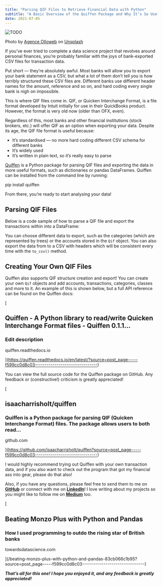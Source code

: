 ```yaml
---
title: "Parsing QIF Files to Retrieve Financial Data with Python"
subtitle: "A Basic Overview of the Quiffen Package and Why It’s So Useful"
date: 2021-07-05
---
```


<Image src={image0} alt="TODO" />

Photo by
[Agence Olloweb](https://unsplash.com/@olloweb?utm_source=medium&utm_medium=referral) on
[Unsplash](https://unsplash.com/?utm_source=medium&utm_medium=referral)

If you’ve ever tried to complete a data science project that revolves around personal
finances, you’re probably familiar with the joys of bank-exported CSV files for
transaction data.

Put short — they’re absolutely awful. Most banks will allow you to export your bank
statement as a CSV, but what a lot of them don’t tell you is how terribly structured
these CSV files are. Different banks use different header names for the amount,
reference and so on, and hard coding every single bank is nigh on impossible.

This is where QIF files come in. QIF, or Quicken Interchange Format, is a file format
developed by Intuit initially for use in their QuickBooks product. However, the format
is very old now (older than OFX, even).

Regardless of this, most banks and other financial institutions (stock brokers, etc.)
will offer QIF as an option when exporting your data. Despite its age, the QIF file
format is useful because:

- It’s standardised — no more hard coding different CSV schema for different banks
- It’s widely used
- It’s written in plain text, so it’s really easy to parse

[Quiffen](https://pypi.org/project/quiffen/) is a Python package for parsing QIF files
and exporting the data in more useful formats, such as dictionaries or pandas
DataFrames. Quiffen can be installed from the command line by running:

pip install quiffen

From there, you’re ready to start analysing your data!

## Parsing QIF Files

Below is a code sample of how to parse a QIF file and export the transactions within
into a DataFrame:

You can choose different data to export, such as the categories (which are represented
by trees) or the accounts stored in the `Qif` object. You can also export the data from
to a CSV with headers which will be consistent every time with the `to_csv()` method.

## Creating Your Own QIF Files

Quiffen also supports QIF structure creation and export! You can create your own `Qif`
objects and add accounts, transactions, categories, classes and more to it. An example
of this is shown below, but a full API reference can be found on the Quiffen docs:

[

## Quiffen - A Python library to read/write Quicken Interchange Format files - Quiffen 0.1.1…

### Edit description

quiffen.readthedocs.io

](https://quiffen.readthedocs.io/en/latest/?source=post_page-----f599cc0d8c03--------------------------------)

You can view the full source code for the Quiffen package on GitHub. Any feedback or
(constructive!) criticism is greatly appreciated!

[

## isaacharrisholt/quiffen

### Quiffen is a Python package for parsing QIF (Quicken Interchange Format) files. The package allows users to both read…

github.com

](https://github.com/isaacharrisholt/quiffen?source=post_page-----f599cc0d8c03--------------------------------)

I would highly recommend trying out Quiffen with your own transaction data, and if you
also want to check out the program that got my financial ass into gear, please do that
also!

Also, if you have any questions, please feel free to send them to me on
[**GitHub**](https://github.com/isaacharrisholt/) or connect with me on
[**LinkedIn**](https://www.linkedin.com/in/isaac-harris-holt/)! I love writing about my
projects so you might like to follow me on
[**Medium**](https://isaacharrisholt.medium.com/) too.

[

## Beating Monzo Plus with Python and Pandas

### How I used programming to outdo the rising star of British banks

towardsdatascience.com

](/beating-monzo-plus-with-python-and-pandas-83cb066c1b95?source=post_page-----f599cc0d8c03--------------------------------)

**_That’s all for this one! I hope you enjoyed it, and any feedback is greatly
appreciated!_**

